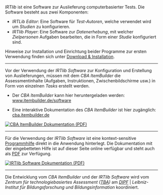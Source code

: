 *IRTlib* ist eine Software zur Auslieferung computerbasierter Tests. Die Software besteht aus zwei Komponenten:

-   *IRTLib Editor*: Eine Software für *Test-Autoren*, welche verwendet wird um *Studien* zu konfigurieren.
-   *IRTlib Player*: Eine Software zur *Datenerhebung*, mit welcher *Zielpersonen* Aufgaben bearbeiten, die in Form einer *Studie* konfiguriert sind.

Hinweise zur Installation und Einrichtung beider Programme zur ersten Verwendung finden sich unter [Download & Installation](download.qmd).

::: {.content-visible when-format="html"}
<hr noshade/>
:::

::: {.grid}

::: {.g-col-9}

Vor der Verwendung der *IRTlib Software* zur Konfiguration und Erstellung von Auslieferungen, müssen mit dem *CBA ItemBuilder* die Assessmentinhalte (Aufgaben, Instruktionen, Zwischenbildschirme usw.) in Form von einzelnen *Tasks* erstellt werden. 

* Der *CBA ItemBuilder* kann hier heruntergeladen werden: [www.itembuilder.de/software](https://www.itembuilder.de/software)

* Eine interaktive Dokumentation des *CBA ItemBuilder* ist hier zugänglich: [cba.itembuilder.de](https://cba.itembuilder.de)

:::

::: {.g-col-3}

::: {.content-visible when-format="html"}
[![CBA ItemBuilder Dokumentation (PDF)](https://cba.itembuilder.de/img/cover_html.png){wdith="70"}](https://cba.itembuilder.de/Open-Assessments-with-CBA-ItemBuilder.pdf)
:::

:::

:::

::: {.content-visible when-format="html"}
<hr noshade/>

::: {.grid}
::: {.g-col-9}

Für die Verwendung der *IRTlib Software* ist eine kontext-sensitive [Programmhilfe](preparation-overview.qmd#eingebettete-programhilfe) direkt in die Anwendung hinterlegt. Die Dokumentation mit der eingebetteten Hilfe ist auf dieser Seite online verfügbar und steht auch als [PDF](IRTlib-Dokumentation.pdf) zur Verfügung. 

:::

::: {.g-col-3}

[![IRTlib Software Dokumentation (PDF)](img/irtlib-cover.png){wdith="70"}](IRTlib-Dokumentation.pdf)

:::

:::
<hr noshade/>

:::

Die Entwicklung vom *CBA ItemBuilder* und der *IRTlib Software* wird vom *Zentrum für technologiebasiertes Assessment ([TBA](https://tba.dipf.de/de/ueber-tba/))*  am *[DIPF](https://www.dipf.de/)* | *Leibniz-Institut für Bildungsforschung und Bildungsinformation* koordiniert.  
